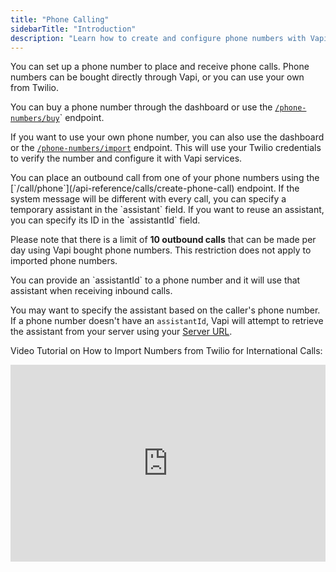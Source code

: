 ```yaml
---
title: "Phone Calling"
sidebarTitle: "Introduction"
description: "Learn how to create and configure phone numbers with Vapi."
---
```



<Accordion title="Set up a Phone Number">
You can set up a phone number to place and receive phone calls. Phone numbers can be bought directly through Vapi, or you can use your own from Twilio.

You can buy a phone number through the dashboard or use the [`/phone-numbers/buy`](/api-reference/phone-numbers/buy-phone-number)` endpoint.

If you want to use your own phone number, you can also use the dashboard or the [`/phone-numbers/import`](/api-reference/phone-numbers/import-twilio-number) endpoint. This will use your Twilio credentials to verify the number and configure it with Vapi services.

</Accordion>

<Accordion title="Outbound Calls">
  You can place an outbound call from one of your phone numbers using the
  [`/call/phone`](/api-reference/calls/create-phone-call) endpoint. If the system message will be
  different with every call, you can specify a temporary assistant in the `assistant` field. If you
  want to reuse an assistant, you can specify its ID in the `assistantId` field.

  Please note that there is a limit of **10 outbound calls** that can be made per day using Vapi bought phone numbers. This restriction does not apply to imported phone numbers.
</Accordion>

<Accordion title="Inbound Calls">
You can provide an `assistantId` to a phone number and it will use that assistant when receiving inbound calls.

You may want to specify the assistant based on the caller's phone number. If a phone number doesn't have an `assistantId`, Vapi will attempt to retrieve the assistant from your server using your [Server URL](/server-url#retrieving-assistants).

</Accordion>

Video Tutorial on How to Import Numbers from Twilio for International Calls:
<div>
  <iframe
    width="100%"
    height="315"
    src="https://www.youtube.com/embed/HuF7ELckcyU?si=PPPFZE5aiI-WgP2U"
    title="YouTube video player"
    frameborder="0"
    allow="accelerometer; autoplay; clipboard-write; encrypted-media; gyroscope; picture-in-picture; web-share"
    referrerpolicy="strict-origin-when-cross-origin"
    allowfullscreen
  />
</div>
